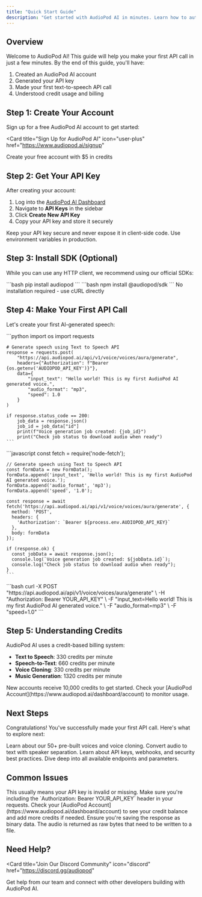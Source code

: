 ```yaml
---
title: "Quick Start Guide"
description: "Get started with AudioPod AI in minutes. Learn how to authenticate, make your first API call, and integrate audio processing into your app."
---
```


## Overview

Welcome to AudioPod AI! This guide will help you make your first API call in just a few minutes. By the end of this guide, you'll have:

1. Created an AudioPod AI account
2. Generated your API key
3. Made your first text-to-speech API call
4. Understood credit usage and billing

## Step 1: Create Your Account

Sign up for a free AudioPod AI account to get started:

<Card
  title="Sign Up for AudioPod AI"
  icon="user-plus"
  href="https://www.audiopod.ai/signup"
>
  Create your free account with $5 in credits
</Card>

## Step 2: Get Your API Key

After creating your account:

1. Log into the [AudioPod AI Dashboard](https://www.audiopod.ai/dashboard)
2. Navigate to **API Keys** in the sidebar
3. Click **Create New API Key**
4. Copy your API key and store it securely

<Warning>
  Keep your API key secure and never expose it in client-side code. Use
  environment variables in production.
</Warning>

## Step 3: Install SDK (Optional)

While you can use any HTTP client, we recommend using our official SDKs:

<Tabs>
  <Tab title="Python">```bash pip install audiopod ```</Tab>
  <Tab title="Node.js">```bash npm install @audiopod/sdk ```</Tab>
  <Tab title="cURL">No installation required - use cURL directly</Tab>
</Tabs>

## Step 4: Make Your First API Call

Let's create your first AI-generated speech:

<Tabs>
  <Tab title="Python">
    ```python
    import os
    import requests

    # Generate speech using Text to Speech API
    response = requests.post(
        "https://api.audiopod.ai/api/v1/voice/voices/aura/generate",
        headers={"Authorization": f"Bearer {os.getenv('AUDIOPOD_API_KEY')}"},
        data={
            "input_text": "Hello world! This is my first AudioPod AI generated voice.",
            "audio_format": "mp3",
            "speed": 1.0
        }
    )

    if response.status_code == 200:
        job_data = response.json()
        job_id = job_data["id"]
        print(f"Voice generation job created: {job_id}")
        print("Check job status to download audio when ready")
    ```

  </Tab>
  <Tab title="Node.js">
    ```javascript
    const fetch = require('node-fetch');

    // Generate speech using Text to Speech API
    const formData = new FormData();
    formData.append('input_text', 'Hello world! This is my first AudioPod AI generated voice.');
    formData.append('audio_format', 'mp3');
    formData.append('speed', '1.0');
    
    const response = await fetch('https://api.audiopod.ai/api/v1/voice/voices/aura/generate', {
      method: 'POST',
      headers: {
        'Authorization': `Bearer ${process.env.AUDIOPOD_API_KEY}`
      },
      body: formData
    });

    if (response.ok) {
      const jobData = await response.json();
      console.log(`Voice generation job created: ${jobData.id}`);
      console.log("Check job status to download audio when ready");
    }
    ```

  </Tab>
  <Tab title="cURL">
    ```bash
    curl -X POST "https://api.audiopod.ai/api/v1/voice/voices/aura/generate" \
      -H "Authorization: Bearer YOUR_API_KEY" \
      -F "input_text=Hello world! This is my first AudioPod AI generated voice." \
      -F "audio_format=mp3" \
      -F "speed=1.0"
    ```
  </Tab>
</Tabs>

## Step 5: Understanding Credits

AudioPod AI uses a credit-based billing system:

- **Text to Speech**: 330 credits per minute
- **Speech-to-Text**: 660 credits per minute
- **Voice Cloning**: 330 credits per minute
- **Music Generation**: 1320 credits per minute

<Info>
  New accounts receive 10,000 credits to get started. Check your
  [AudioPod Account](https://www.audiopod.ai/dashboard/account) to monitor
  usage.
</Info>

## Next Steps

Congratulations! You've successfully made your first API call. Here's what to explore next:

<Columns cols={2}>
  <Card
    title="Explore Voice Options"
    icon="microphone"
    href="/api-reference/voice-management"
  >
    Learn about our 50+ pre-built voices and voice cloning.
  </Card>
  <Card
    title="Try Speech-to-Text"
    icon="waveform"
    href="/api-reference/speech-to-text"
  >
    Convert audio to text with speaker separation.
  </Card>
  <Card title="Authentication Guide" icon="key" href="/authentication">
    Learn about API keys, webhooks, and security best practices.
  </Card>
  <Card title="API Reference" icon="code" href="/api-reference/text-to-speech">
    Dive deep into all available endpoints and parameters.
  </Card>
</Columns>

## Common Issues

<AccordionGroup>
  <Accordion title="401 Unauthorized Error">
    This usually means your API key is invalid or missing. Make sure you're
    including the `Authorization: Bearer YOUR_API_KEY` header in your requests.
  </Accordion>

  <Accordion title="Credit Limit Exceeded">
    Check your [AudioPod Account](https://www.audiopod.ai/dashboard/account) to
    see your credit balance and add more credits if needed.
  </Accordion>

  <Accordion title="Audio File Not Playing">
    Ensure you're saving the response as binary data. The audio is returned as
    raw bytes that need to be written to a file.
  </Accordion>
</AccordionGroup>

## Need Help?

<Card
  title="Join Our Discord Community"
  icon="discord"
  href="https://discord.gg/audiopod"
>
  Get help from our team and connect with other developers building with
  AudioPod AI.
</Card>

